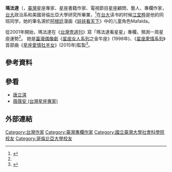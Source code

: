 '''瑪法達'''（{{lang-en|'''Mafalda'''}}，[[臺灣|臺灣]]星座專家、星座書籍作家、電視節目星座顧問、藝人、專欄作家，[[台大|台大]]政治系和美國哥倫比亞大學研究所畢業，<ref name=ent_apple>{{cite news |url=http://ent.appledaily.com.tw/enews/article/entertainment/20150130/36359200/ |title=星座家瑪法達真身加持 占賈靜雯郭采潔羊新娘 |date=2015-01-30 |accessdate=2015-02-20 |language=zh-hant |author=[[葉婉如|葉婉如]] |publisher=[[蘋果日報_(台灣)|蘋果日報 (台灣)]]娛樂蘋道 |archive-date=2017-03-30 |archive-url=https://web.archive.org/web/20170330002540/http://ent.appledaily.com.tw/enews/article/entertainment/20150130/36359200 |dead-url=no }}</ref>在[[台大|台大]]读书的时候[[江宜桦|江宜桦]]是他的同班同学。她的筆名源於[[阿根廷|阿根廷]]漫画《[[娃娃看天下|娃娃看天下]]》中的儿童角色Mafalda。

從2001年開始，瑪法達在《[[台灣壹週刊|台灣壹週刊]]》寫「瑪法達看星星」專欄，預測一周星座運勢<ref name=ent_apple />。 
她是[[臺灣偶像劇|臺灣偶像劇]]《[[星座女人系列|星座女人系列]]之金牛座》(1998年)、《[[星座愛情系列|星座愛情系列]]》首部曲《[[星座愛情牡羊女|星座愛情牡羊女]]》(2015年)監製<ref>{{cite web|url=http://www.nownews.com/n/2015/01/30/1590308|title=「雙魚座」修杰楷走結婚運|publisher=[[今日新聞網|今日新聞網]]|date=2015-01-30|accessdate=2015-01-30|archive-date=2015-11-22|archive-url=https://web.archive.org/web/20151122195508/http://www.nownews.com/n/2015/01/30/1590308|dead-url=no}}</ref>。

==參考資料==
{{Reflist}}

==參看==
* [[唐立淇|唐立淇]]
* [[薇薇安_(台灣星座專家)|薇薇安 (台灣星座專家)]]

== 外部連結 ==

{{DEFAULTSORT:Ma瑪}}

[[Category:台灣作家|Category:台灣作家]]
[[Category:臺灣專欄作家|Category:臺灣專欄作家]]
[[Category:國立臺灣大學社會科學院校友|Category:國立臺灣大學社會科學院校友]]
[[Category:哥倫比亞大學校友|Category:哥倫比亞大學校友]]